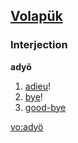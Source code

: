 ==[[Volapük]]==
===Interjection===
'''adyö'''

# [[adieu]]! 
# [[bye]]! 
# [[good-bye]]

[[vo:adyö]]